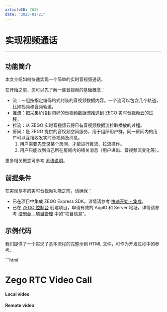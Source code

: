 ```yaml
---
articleID: 7638
date: "2025-01-21"
---
```

# 实现视频通话

---

## 功能简介


本文介绍如何快速实现一个简单的实时音视频通话。

在开始之前，您可以先了解一些音视频的基础概念：

- 流：一组按指定编码格式封装的音视频数据内容。一个流可以包含几个轨道，比如视频和音频轨道。
- 推流：把采集阶段封包好的音视频数据流推送到 ZEGO 实时音视频云的过程。
- 拉流：从 ZEGO 实时音视频云将已有音视频数据流拉取播放的过程。
- 房间：是 ZEGO 提供的音视频空间服务，用于组织用户群，同一房间内的用户可以互相收发实时音视频及消息。
    1. 用户需要先登录某个房间，才能进行推流、拉流操作。
    2. 用户只能收到自己所在房间内的相关消息（用户进出、音视频流变化等）。

更多相关概念可参考 [术语说明](/glossary/term-explanation)。

## 前提条件

在实现基本的实时音视频功能之前，请确保：
- 已在项目中集成 ZEGO Express SDK，详情请参考 [快速开始 - 集成](/real-time-video-web/quick-start/integrating-sdk)。
- 已在 [ZEGO 控制台](https://console.zego.im) 创建项目，申请有效的 AppID 和 Server 地址，详情请参考 [控制台 - 项目管理](/console/project-info) 中的“项目信息”。


## 示例代码

我们提供了一个实现了基本流程的完整示例 HTML 文件，可作为开发过程中的参考。

<Accordion title="完整示例 HTML" defaultOpen="false">
```html
<!DOCTYPE html>
<html>

<head>
    <meta charset="UTF-8">
    <title>Zego Express Video Call</title>
    <!-- 此处需要改成正确的 SDK 版本号 -->
    <script src="ZegoExpressWebRTC-x.x.x.js"></script>

</head>

<body>
    <h1>
        Zego RTC Video Call
    </h1>
    <div class="video-wrapper">
        <h4>Local video</h4>
        <h4>Remote video</h4>
        <div id="local-video"></div>
        <div id="remote-video"></div>
    </div>
    <script>
        // 项目唯一标识 AppID，Number 类型，请从 ZEGO 控制台获取
        let appID = 0
        // 接入服务器地址 Server，String 类型，请从 ZEGO 控制台获取（获取方式请参考上文“前提条件”）
        let server = ""

        // 初始化实例
        const zg = new ZegoExpressEngine(appID, server);
        zg.setDebugVerbose(false)
        // 房间状态更新回调
        // 此处在登录房间成功后，立即进行推流。在实现具体业务时，您可选择其他时机进行推流，只要保证当前房间连接状态是连接成功的即可。
        // 房间状态更新回调
        zg.on('roomStateChanged', async (roomID, reason, errorCode, extendedData) => {
            if (reason == 'LOGINED') {
                console.log("与房间连接成功，只有当房间状态是连接成功时，才能进行推流、拉流等操作。")
            }
        })

        zg.on('roomUserUpdate', (roomID, updateType, userList) => {
            // 其他用户进出房间的通知
        });

        zg.on('roomStreamUpdate', async (roomID, updateType, streamList, extendedData) => {
            // 房间内其他用户音视频流变化的通知
            if (updateType == 'ADD') {
                // 流新增，开始拉流
                // 此处演示拉取流新增的列表中第一条流的音视频
                const streamID = streamList[0].streamID;
                // streamList 中有对应流的 streamID
                const remoteStream = await zg.startPlayingStream(streamID);
                // 创建媒体流播放组件
                const remoteView = zg.createRemoteStreamView(remoteStream);
                remoteView.play("remote-video", {enableAutoplayDialog:true});

            } else if (updateType == 'DELETE') {
                // 流删除，通过流删除列表 streamList 中每个流的 streamID 进行停止拉流。
                const streamID = streamList[0].streamID;
                zg.stopPlayingStream(streamID)
            }
        });

        // 登录房间，成功则返回 true
        // userUpdate 设置为 true 才能收到 roomUserUpdate 回调。
        let userID = "user1"; // userID 用户自己设置，必须保证全局唯一
        let userName = "user1";// userName 用户自己设置，没有唯一性要求，非必填
        let roomID = "123"; // roomID 用户自己设置，必须保证全局唯一
        // token 由用户自己的服务端生成，为了更快跑通流程，可以通过 ZEGO 控制台 https://console.zego.im/ 获取临时的音视频 token，token 为字符串
        let token = ``;

        zg.loginRoom(roomID, token, { userID, userName: userID }, { userUpdate: true }).then(async result => {
            if (result == true) {
                console.log("login success");
                // 与房间连接成功，只有当房间状态是连接成功时，才能进行推流、拉流等操作。
                // 创建流、预览
                // 调用 createZegoStream 接口后，需要等待 ZEGO 服务器返回流媒体对象才能执行后续操作
                const localStream = await zg.createZegoStream();
                // 预览画面
                localStream.playVideo(document.querySelector("#local-video"), {enableAutoplayDialog:true});
                // 开始推流，将自己的音视频流推送到 ZEGO 音视频云，此处 streamID 由用户定义，需全局唯一
                let streamID = new Date().getTime().toString();
                zg.startPublishingStream(streamID, localStream)
            }
        });
        // // 登录房间的第二种写法
        // (async function main(){
        //     await zg.loginRoom(roomID, token, { userID, userName: userID }, { userUpdate: true })
        // })()
    </script>
</body>

</html>
```
</Accordion>


## 实现流程

以用户 A 拉取用户 B 的流为例，一次简单的实时音视频通话主要流程如下：

1. 用户 A 创建实例，登录房间。（登录成功后，可预览自己的画面并推流。）
2. 用户 B 创建实例，登录同一个房间。登录成功后，用户 B 开始推流，此时 SDK 会触发 [roomStreamUpdate ](@roomStreamUpdate) 回调，表示房间内有流的变化。
3. 用户 A 可通过监听 [roomStreamUpdate ](@roomStreamUpdate) 回调，当回调通知有流新增时，获取用户 B 的流 ID，来拉取播放用户 B 刚刚推送的流。

<Frame width="512" height="auto" caption=""><img src="https://doc-media.zego.im/sdk-doc/Pics/Common/ZegoExpressEngine/common_usage_zh_Web.png" /></Frame>



### 创建界面

为方便实现基本的实时音视频功能，您可参考下图实现一个简单的页面。

<Frame width="512" height="auto" caption="">
  <img src="https://doc-media.zego.im/sdk-doc/Pics/QuickStart/express_quickstart_video_call_pc.png" />
</Frame>


<a id="CreateEngine"> </a>

### 创建引擎并监听回调

1. 创建并初始化一个 [ZegoExpressEngine ](https://doc-zh.zego.im/article/api?doc=Express_Video_SDK_API~javascript_web~class~ZegoExpressEngine) 的实例，将您项目的 AppID 传入参数 “appID”，Server 传入参数 “server”。

<Warning title="注意">


  ZegoExpressEngine 的实例不能被框架以响应式的方式处理，否则会发生不可预测的问题。例如，Vue3 框架上可以通过 Vue3 的 markRaw 接口标记 SDK 实例，避免被转为代理。

</Warning>



2. SDK 提供如房间连接状态、音视频流变化、用户进出等通知回调。创建引擎后，您可以通过引擎实例的[on](https://doc-zh.zego.im/article/api?doc=Express_Video_SDK_API~javascript_web~class~ZegoExpressEngine#on)方法注册回调。

<Warning title="注意">


  为避免错过事件通知，建议在在创建引擎后立即注册回调

</Warning>



  ```javascript
  // 项目唯一标识 AppID，Number 类型，请从 ZEGO 控制台获取
  let appID = ;
  // 接入服务器地址 Server，String 类型，请从 ZEGO 控制台获取（获取方式请参考上文“前提条件”）
  let server = "";

  // 初始化实例
  const zg = new ZegoExpressEngine(appID, server);

  // 房间状态更新回调
  zg.on('roomStateChanged', (roomID, reason, errorCode, extendData) => {
      if (reason == 'LOGINING') {
          // 登录中
      } else if (reason == 'LOGINED') {
          // 登录成功
          //只有当房间状态是登录成功或重连成功时，推流（startPublishingStream）、拉流（startPlayingStream）才能正常收发音视频
          //将自己的音视频流推送到 ZEGO 音视频云
      } else if (reason == 'LOGIN_FAILED') {
          // 登录失败
      } else if (reason == 'RECONNECTING') {
          // 重连中
      } else if (reason == 'RECONNECTED') {
          // 重连成功
      } else if (reason == 'RECONNECT_FAILED') {
          // 重连失败
      } else if (reason == 'KICKOUT') {
          // 被踢出房间
      } else if (reason == 'LOGOUT') {
          // 登出成功
      } else if (reason == 'LOGOUT_FAILED') {
          // 登出失败
      }
  });

  //房间内其他用户进出房间的通知
  //只有调用 loginRoom 登录房间时传入 ZegoRoomConfig，且 ZegoRoomConfig 的 userUpdate 参数为 “true” 时，用户才能收到 roomUserUpdate回调。
  zg.on('roomUserUpdate', (roomID, updateType, userList) => {
      if (updateType == 'ADD') {
          for (var i = 0; i < userList.length; i++) {
              console.log(userList[i]['userID'], '加入了房间：', roomID)
          }
      } else if (updateType == 'DELETE') {
          for (var i = 0; i < userList.length; i++) {
              console.log(userList[i]['userID'], '退出了房间：', roomID)
          }
      }
  });

  zg.on('roomStreamUpdate', async (roomID, updateType, streamList, extendedData) => {
      // 房间内其他用户音视频流变化的通知
  });
  ```



<Accordion title="常用通知回调" defaultOpen="false">
```javascript
// 房间连接状态更新回调
// 本地调用 loginRoom 加入房间时，您可通过监听 roomStateChanged 回调实时监控自己在本房间内的连接状态。
zg.on('roomStateChanged', (roomID, reason, errorCode, extendData) => {
    if (reason == 'LOGINING') {
        // 登录中
    } else if (reason == 'LOGINED') {
        // 登录成功
        //只有当房间状态是登录成功或重连成功时，推流（startPublishingStream）、拉流（startPlayingStream）才能正常收发音视频
        //将自己的音视频流推送到 ZEGO 音视频云
    } else if (reason == 'LOGIN_FAILED') {
        // 登录失败
    } else if (reason == 'RECONNECTING') {
        // 重连中
    } else if (reason == 'RECONNECTED') {
        // 重连成功
    } else if (reason == 'RECONNECT_FAILED') {
        // 重连失败
    } else if (reason == 'KICKOUT') {
        // 被踢出房间
    } else if (reason == 'LOGOUT') {
        // 登出成功
    } else if (reason == 'LOGOUT_FAILED') {
        // 登出失败
    }
});

//房间内其他用户推送的音视频流新增/减少的通知
//自己推送的流不能在这里接收到通知
zg.on('roomStreamUpdate', async (roomID, updateType, streamList, extendedData) => {
    if (updateType == 'ADD') {
        // 流新增
        for (var i = 0; i < streamList.length; i++) {
            console.log('房间',roomID,'内新增了流：', streamList[i]['streamID'])
        }
        const message = "其他用户的视频流streamID: " + streamID.toString();
    } else if (updateType == 'DELETE') {
        // 流删除
        for (var i = 0; i < streamList.length; i++) {
            console.log('房间',roomID,'内减少了流：', streamList[i]['streamID'])
        }
    }
});

//房间内其他用户进出房间的通知
//只有调用 loginRoom 登录房间时传入 ZegoRoomConfig，且 ZegoRoomConfig 的 userUpdate 参数为 “true” 时，用户才能收到 roomUserUpdate回调。
zg.on('roomUserUpdate', (roomID, updateType, userList) => {
    if (updateType == 'ADD') {
        for (var i = 0; i < userList.length; i++) {
            console.log(userList[i]['userID'], '加入了房间：', roomID)
        }
    } else if (updateType == 'DELETE') {
        for (var i = 0; i < userList.length; i++) {
            console.log(userList[i]['userID'], '退出了房间：', roomID)
        }
    }
});

//用户推送音视频流的状态通知
//用户推送音视频流的状态发生变更时，会收到该回调。如果网络中断导致推流异常，SDK 在重试推流的同时也会通知状态变化。
zg.on('publisherStateUpdate', result => {
    // 推流状态更新回调
    var state = result['state']
    var streamID = result['streamID']
    var errorCode = result['errorCode']
    var extendedData = result['extendedData']
    if (state == 'PUBLISHING') {
        console.log('成功推送音视频流：', streamID);
    } else if (state == 'NO_PUBLISH') {
        console.log('未推送音视频流');
    } else if (state == 'PUBLISH_REQUESTING') {
        console.log('请求推送音视频流：', streamID);
    }
    console.log('错误码:', errorCode,' 额外信息:', extendedData)
})

//推流质量回调。
//成功推流后，您会定时收到回调音视频流质量数据（如分辨率、帧率、码率等）。
zg.on('publishQualityUpdate', (streamID, stats) => {
    // 推流质量回调
    console.log('流质量回调')
})

//用户拉取音视频流的状态通知
//用户拉取音视频流的状态发生变更时，会收到该回调。如果网络中断导致拉流异常，SDK 会自动进行重试。
zg.on('playerStateUpdate', result => {
    // 拉流状态更新回调
    var state = result['state']
    var streamID = result['streamID']
    var errorCode = result['errorCode']
    var extendedData = result['extendedData']
    if (state == 'PLAYING') {
        console.log('成功拉取音视频流：', streamID);
    } else if (state == 'NO_PLAY') {
        console.log('未拉取音视频流');
    } else if (state == 'PLAY_REQUESTING') {
        console.log('请求拉取音视频流：', streamID);
    }
    console.log('错误码:', errorCode,' 额外信息:', extendedData)
})

//拉取音视频流时的质量回调。
//成功拉流后，您会定时收到拉取音视频流时的质量数据通知（如分辨率、帧率、码率等）。
zg.on('playQualityUpdate', (streamID,stats) => {
    // 拉流质量回调
})

//收到广播消息的通知
zg.on('IMRecvBroadcastMessage', (roomID, chatData) => {
    console.log('广播消息IMRecvBroadcastMessage', roomID, chatData[0].message);
    alert(chatData[0].message)
});

//收到弹幕消息的通知
zg.on('IMRecvBarrageMessage', (roomID, chatData) => {
    console.log('弹幕消息IMRecvBroadcastMessage', roomID, chatData[0].message);
    alert(chatData[0].message)
});

//收到自定义信令消息的通知
zg.on('IMRecvCustomCommand', (roomID, fromUser, command) => {
    console.log('自定义消息IMRecvCustomCommand', roomID, fromUser, command);
    alert(command)
});
```
</Accordion>

### 检测兼容性

考虑到不同的浏览器对 WebRTC 的兼容性不同，在实现推拉流功能之前，您需要检测浏览器能否正常运行 WebRTC。

您可以调用 [checkSystemRequirements](https://doc-zh.zego.im/article/api?doc=Express_Video_SDK_API~javascript_web~class~ZegoExpressEngine#check-system-requirements) 接口检测浏览器的兼容性，检测结果的含义，请参考 [ZegoCapabilityDetection](@-ZegoCapabilityDetection) 接口下的参数描述。

```js
const result = await zg.checkSystemRequirements();
// 返回的 result 为兼容性检测结果。 webRTC 为 true 时表示支持 webRTC，其他属性含义可以参考接口 API 文档。
console.log(result);
// {
//   webRTC: true,
//   customCapture: true,
//   camera: true,
//   microphone: true,
//   videoCodec: { H264: true, H265: false, VP8: true, VP9: true },
//   screenSharing: true,
//   errInfo: {}
// }
```

您还可以通过 ZEGO 提供的 [在线检测工具](https://zegodev.github.io/zego-express-webrtc-sample/webrtcCheck/index.html)，在需要检测的浏览器中打开，直接检测浏览器的兼容性。请参考 [浏览器兼容性和已知问题](/real-time-video-web/introduction/browser-restrictions) 获取 SDK 支持的浏览器兼容版本。

<a id="createroom"></a>

### 登录房间

**1. 生成 Token**

登录房间需要用于验证身份的 Token，开发者可直接在 [ZEGO 控制台](https://console.zego.im/dashboard)获取临时 Token（有效期为 24 小时）来使用，详情请参考 [控制台 - 项目管理](/console/project-info) 中的 “项目信息”。

<Note title="说明">


临时 Token 仅供调试，正式上线前，请从开发者的业务服务器生成 Token，详情可参考 [使用 Token 鉴权](/real-time-video-web/communication/using-token-authentication)。

</Note>



**2. 登录房间**

调用 [loginRoom ](https://doc-zh.zego.im/article/api?doc=Express_Video_SDK_API~javascript_web~class~ZegoExpressEngine#login-room) 接口，传入房间 ID 参数 “roomID”、“token” 和用户参数 “user”，根据实际情况传入参数 “config”，登录房间。如果房间不存在，调用该接口时会创建并登录此房间。

<Warning title="注意">


- “roomID”、“userID” 和 “userName” 参数的取值都为自定义，其中“userName”非必填。
- “roomID” 和 “userID” 都必须唯一，建议开发者将 “userID” 设置为一个有意义的值，可将其与自己的业务账号系统进行关联。
- “userID” 必须与生成 token 时传入的 userID 保持一致，否则登录失败。
- 只有调用 [loginRoom](@loginRoom) 接口登录房间时传入 [ZegoRoomConfig](@-ZegoRoomConfig) 配置，且 “userUpdate” 参数取值为 “true” 时，用户才能收到 [roomUserUpdate](@roomUserUpdate) 回调。

</Warning>



```javascript
// “roomID”、“userID” 和 “userName” 参数的取值需要根据实际情况填写。
// 登录房间，成功则返回 true。
// userUpdate 设置为 true 才能收到 roomUserUpdate 回调。
let userID = "0001";
let userName = "user0001";
let roomID = "0001";
let token = ;
// 为避免错过任何通知，您需要在登录房间前先监听用户加入/退出房间、房间连接状态变更、推流状态变更等回调。
zg.on('roomStateChanged', async (roomID, reason, errorCode, extendedData) => {

})
zg.loginRoom(roomID, token, { userID: userID, userName: userName }, { userUpdate: true }).then(result => {
     if (result == true) {
        console.log("login success")
     }
});
```

您可以监听 [roomStateChanged](@roomStateChanged) 回调实时监控自己与房间的连接状态。只有当房间状态是连接成功时，才能进行推流、拉流等操作。如果登录房间失败，可参考 [错误码](!Error_Code/Error_Code) 进行操作。

<a id="publishingStream"></a>

### 预览自己的画面，并推送到 ZEGO 音视频云

1. 创建流并预览自己的画面

<Note title="说明">


无论是否调用预览，都可以将自己的音视频流推送到 ZEGO 音视频云。

</Note>




开始推流前需要创建本端的音视频流，调用 [createZegoStream](@createZegoStream) 接口获取 [ZegoLocalStream](@-ZegoLocalStream) 实例对象 localStream，默认会采集摄像头画面和麦克风声音。

通过 localStream 的 [playVideo](@playVideo)、[playAudio](@playAudio) 接口，创建本地媒体流播放组件，播放待推送或者已经成功推流的音视频。

2. 需等待 [createZegoStream](@createZegoStream) 接口返回 [ZegoLocalStream](@-ZegoLocalStream) 实例对象 localStream 后，再将自己的音视频流推送到 ZEGO 音视频云。

调用 [startPublishingStream](@startPublishingStream) 接口，传入 “streamID” 和创建流得到的流对象 “localStream”，向远端用户发送本端的音视频流。

<Note title="说明">


- “streamID” 由您本地生成，但是需要保证同一个 AppID 下，“streamID” 全局唯一。如果同一个 AppID 下，不同用户各推了一条 “streamID” 相同的流，会导致后推流的用户推流失败。
- 如果您需要与其它平台互通、或使用 [转推 CDN 功能](/real-time-video-web/live-streaming/using-cdn-for-live-streaming)，请将视频编码格式设置为 H.264，详情请参考 [设置视频编码属性](/real-time-video-web/video/set-video-encoding-attributes)。

</Note>




```javascript
// 此处在登录房间成功后，立即进行推流。在实现具体业务时，您可选择其他时机进行推流，只要保证当前房间连接状态是连接成功的即可。

zg.loginRoom(roomID, token, { userID, userName: userID }, { userUpdate: true }).then(async result => {
     if (result == true) {
        console.log("login success")
        // 创建流、预览
        // 调用 createZegoStream 接口后，需要等待 ZEGO 服务器返回 ZegoLocalStream 实例对象才能执行后续操作
        const localStream = await zg.createZegoStream();

        // 预览画面，将播放组件挂载到页面，"local-video" 为组件容器 <div> 元素的 id 。
        localStream.playVideo(document.querySelector("#local-video"));

        // 开始推流，将自己的音视频流推送到 ZEGO 音视频云
        let streamID = new Date().getTime().toString();
        zg.startPublishingStream(streamID, localStream)
     }
});
```

（可选）设置音视频采集参数

<Accordion title="通过属性设置相关采集参数" defaultOpen="false">
可根据需要通过 [createZegoStream](@createZegoStream) 接口中的如下属性设置音视频相关采集参数，详情可参考 [自定义视频采集](/real-time-video-web/video/custom-video-capture)：

- [camera](https://doc-zh.zego.im/article/api?doc=Express_Video_SDK_API~javascript_web~interface~ZegoStreamOptions#camera)：摄像头麦克风采集流相关配置

- [screen](https://doc-zh.zego.im/article/api?doc=Express_Video_SDK_API~javascript_web~interface~ZegoStreamOptions#screen)：屏幕捕捉采集流相关配置

- [custom](https://doc-zh.zego.im/article/api?doc=Express_Video_SDK_API~javascript_web~interface~ZegoStreamOptions#custom)：第三方流采集相关配置
</Accordion>



### 拉取其他用户的音视频

进行视频通话时，我们需要拉取到其他用户的音视频。

房间内有其他用户加入时，SDK 会触发 [roomStreamUpdate](@roomStreamUpdate) 回调，通知房间内有流新增，基于此可获取其他用户的 “streamID”。此时，调用 [startPlayingStream](@startPlayingStream) 接口根据传入的其他用户的 “streamID”，拉取远端已推送到 ZEGO 服务器的音视频画面。若需要从 CDN 拉流，可参考 [使用 CDN 直播](/real-time-video-web/live-streaming/using-cdn-for-live-streaming)。

<Warning title="注意">


推荐用 [createRemoteStreamView](@createRemoteStreamView) 播放媒体流，不建议使用 audio或 video 标签播放媒体流。

</Warning>






```javascript
// 流状态更新回调
zg.on('roomStreamUpdate', async (roomID, updateType, streamList, extendedData) => {
    // 当 updateType 为 ADD 时，代表有音视频流新增，此时可以调用 startPlayingStream 接口拉取播放该音视频流
    if (updateType == 'ADD') {
        // 流新增，开始拉流
        // 这里为了使示例代码更加简洁，我们只拉取新增的音视频流列表中第的第一条流，在实际的业务中，建议开发者循环遍历 streamList ，拉取每一条音视频流
        const streamID = streamList[0].streamID;
        // streamList 中有对应流的 streamID
        const remoteStream = await zg.startPlayingStream(streamID);

        // 创建媒体流播放组件对象，用于播放远端媒体流 。
        const remoteView = zg.createRemoteStreamView(remoteStream);
        // 将播放组件挂载到页面，"remote-video" 为组件容器 <div> 元素的 id 。
        remoteView.play("remote-video");

    } else if (updateType == 'DELETE') {
        // 流删除，停止拉流
    }
});
```

<Warning title="注意">


- 部分浏览器因自动播放限制策略问题，使用 [ZegoStreamView](@-ZegoStreamView) 媒体流播放组件进行播放媒体流可能受阻，SDK 默认会在界面上弹窗提示恢复播放。
- 您可以将 ZegoStreamView.play() 方法的第二个参数 options.enableAutoplayDialog 设置为 false 关闭自动弹窗，通过在 [autoplayFailed](@autoplayFailed) 事件回调中，在页面上显示一个按钮，引导用户点击恢复播放。

</Warning>




至此，您已经成功实现了简单的实时音视频通话，可在浏览器中打开 "index.html"，体验实时音视频功能。

### 在线测试推拉流功能

在真机中运行项目，运行成功后，可以看到本端视频画面。

为方便体验，ZEGO 提供了一个 [Web 端调试示例](https://zegodev.github.io/zego-express-webrtc-sample/assistDev/index.html)，在该页面下，输入相同的 AppID、RoomID，输入不同的 UserID、以及对应的 [Token](/console/development-assistance/temporary-token)，即可加入同一房间与真机设备互通。当成功开始音视频通话时，可以听到远端的音频，看到远端的视频画面。


### 停止音视频通话

**1. 停止推流、销毁流**

调用 [stopPublishingStream](@stopPublishingStream) 接口停止向远端用户发送本端的音视频流。调用 [destroyStream](@destroyStream) 接口销毁创建的流数据。


```javascript
// 根据本端 streamID 停止推流
zg.stopPublishingStream(streamID)
// localStream 是调用 createZegoStream 接口获取的 ZegoLocalStream 实例对象
zg.destroyStream(localStream)
```

**2. 停止拉流**

调用 [stopPlayingStream](@stopPlayingStream) 接口停止拉取远端推送的音视频流。

<Warning title="注意">


如果开发者通过 [roomStreamUpdate](@roomStreamUpdate) 回调收到了音视频流 “减少” 的通知，请及时调用 [stopPlayingStream ](@stopPlayingStream) 接口停止拉流，避免拉到空流、产生额外的成本；或者，开发者可以根据自己的业务需求，选择合适的时机，主动调用 [stopPlayingStream ](@stopPlayingStream) 接口停止拉流。

</Warning>



```javascript
// 流状态更新回调
zg.on('roomStreamUpdate', async (roomID, updateType, streamList, extendedData) => {
    if (updateType == 'ADD') {
        // 流新增，开始拉流
    } else if (updateType == 'DELETE') {
        // 流删除，通过流删除列表 streamList 中每个流的 streamID 进行停止拉流。
        const streamID = streamList[0].streamID;
        zg.stopPlayingStream(streamID)
    }
});
```

**3. 退出房间**

调用 [logoutRoom](@logoutRoom) 接口退出房间。

```javascript
zg.logoutRoom(roomID)
```

**4. 销毁引擎**

如果用户彻底不使用音视频功能时，可调用 [destroyEngine ](@destroyEngine) 接口销毁引擎，释放麦克风、摄像头、内存、CPU 等资源。

```javascript
zg.destroyEngine()
zg = null
```

以上整个推拉流过程的 API 调用时序可参考下图：

<Frame width="512" height="auto" caption=""><img src="https://doc-media.zego.im/sdk-doc/Pics/QuickStart/quickstart_uml_web_new1.png" /></Frame>


## 常见问题

**推流后，浏览器调试模式下 console 窗口频繁打印如下警告“Error: Failed to execute put on IDBObjectStore': #\<Object> could not be cloned.”是什么原因？**

ZegoExpressEngine 实例不能被框架以响应式的方式处理，否则将会报错。

## 相关文档
- [错误码文档](!ExpressVideoSDK-Error_Code/Error_Code)
- [如何设置和获取 SDK 的日志、堆栈信息？](https://doc-zh.zego.im/faq/express_sdkLog?product=ExpressVideo&platform=web)
- [移动端如何使用 ZEGO Express Web SDK？](https://doc-zh.zego.im/faq/web_mobile?product=ExpressVideo&platform=web)
- [如何处理 Web 平台直播过程中出现黑屏或无声？](https://doc-zh.zego.im/faq/web_blank?product=ExpressVideo&platform=web)
- [为什么我无法打开摄像头？](https://doc-zh.zego.im/faq/camera?product=ExpressVideo&platform=web)
